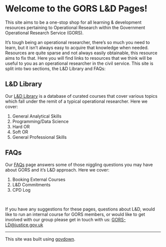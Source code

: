 # Welcome to the GORS L&D Pages!

::: {.lead-para}
This site aims to be a one-stop shop for all learning & development resources pertaining to Operational Research within the Government Operational Research Service (GORS).
:::

It's tough being an operational researcher, there's so much you need to learn, but it isn't always easy to acquire that knowledge when needed. Resources are quite sparse and not always easily obtainable, this resource aims to fix that. Here you will find links to resources that we think will be useful to you as an operational researcher in the civil service. This site is split into two sections, the L&D Library and FAQs:

## L&D Library
Our [L&D Library](library.html) is a database of curated courses that cover various topics which fall under the remit of a typical operational researcher. Here we cover:

1. General Analytical Skills
2. Programming/Data Science
3. Hard OR
4. Soft OR
5. General Professional Skills

## FAQs
Our [FAQs](faq.html) page answers some of those niggling questions you may have about GORS and it's L&D approach. Here we cover:

1. Booking External Courses
2. L&D Commitments
3. CPD Log

<br>

::: {.warning}
If you have any suggestions for these pages, questions about L&D, would like to run an internal course for GORS members, or would like to get involved with our group please get in touch with us: [GORS-LD@justice.gov.uk](mailto:gors-ld@justice.gov.uk)
:::


---

::: {.small-para}
This site was built using [govdown](https://ukgovdatascience.github.io/govdown/).
:::
